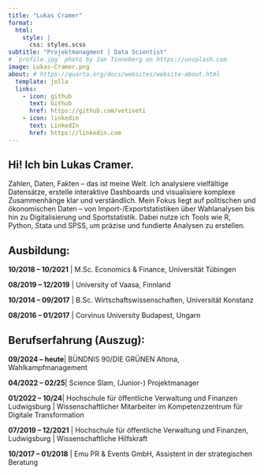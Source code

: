 ```yaml
---
title: "Lukas Cramer"
format: 
  html: 
    style: |
      css: styles.scss
subtitle: "Projektmanagment | Data Scientist"
# `profile.jpg` photo by Jan Tinneberg on https://unsplash.com
image: Lukas-Cramer.png
about: # https://quarto.org/docs/websites/website-about.html
  template: jolla
  links:
    - icon: github
      text: Github
      href: https://github.com/vetiveti
    - icon: linkedin
      text: LinkedIn
      href: https://linkedin.com
---
```

## Hi! Ich bin Lukas Cramer.
::: text-center
Zahlen, Daten, Fakten – das ist meine Welt. Ich analysiere vielfältige Datensätze, erstelle interaktive Dashboards und visualisiere komplexe Zusammenhänge klar und verständlich. Mein Fokus liegt auf politischen und ökonomischen Daten – von Import-/Exportstatistiken über Wahlanalysen bis hin zu Digitalisierung und Sportstatistik. Dabei nutze ich Tools wie R, Python, Stata und SPSS, um präzise und fundierte Analysen zu erstellen.
:::

## Ausbildung:
::: text-left
**10/2018 – 10/2021** \| M.Sc. Economics & Finance, Universität Tübingen

**08/2019 – 12/2019** \| University of Vaasa, Finnland

**10/2014 – 09/2017** \| B.Sc. Wirtschaftswissenschaften, Universität Konstanz

**08/2016 – 01/2017** \| Corvinus University Budapest, Ungarn
:::
## Berufserfahrung (Auszug):
::: text-left
**09/2024 – heute**\| BÜNDNIS 90/DIE GRÜNEN Altona, Wahlkampfmanagement

**04/2022 – 02/25**\| Science Slam, (Junior-) Projektmanager

**01/2022 – 10/24**\| Hochschule für öffentliche Verwaltung und Finanzen Ludwigsburg \| Wissenschaftlicher Mitarbeiter im  Kompetenzzentrum für Digitale Transformation

**07/2019 – 12/2021** \| Hochschule für öffentliche Verwaltung und Finanzen, Ludwigsburg \| Wissenschaftliche Hilfskraft

**10/2017 – 01/2018** \| Emu PR & Events GmbH, Assistent in der strategischen Beratung
:::